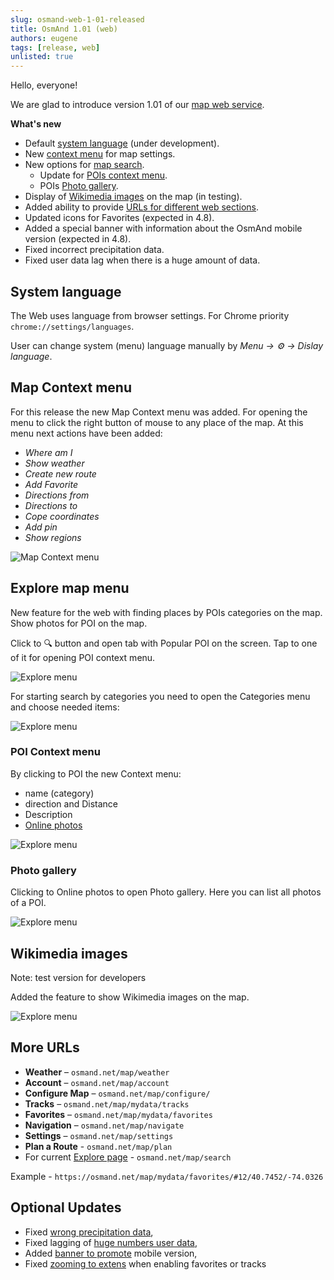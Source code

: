 ```yaml
---
slug: osmand-web-1-01-released
title: OsmAnd 1.01 (web)
authors: eugene
tags: [release, web]
unlisted: true
---
```


Hello, everyone!

We are glad to introduce version 1.01 of our [map web service](https://osmand.net/map). 


<!--truncate-->

**What's new**

- Default [system language](#system-language) (under development).
- New [context menu](map-context-menu) for map settings.
- New options for [map search](#explore-map-menu).
    - Update for [POIs context menu](#poi-context-menu).
    - POIs [Photo gallery](#photo-gallery).
- Display of [Wikimedia images](#wikimedia-images) on the map (in testing).
- Added ability to provide [URLs for different web sections](#more-urls).
- Updated icons for Favorites (expected in 4.8).
- Added a special banner with information about the OsmAnd mobile version (expected in 4.8).
- Fixed incorrect precipitation data.
- Fixed user data lag when there is a huge amount of data.

## System language

The Web uses language from browser settings. For Chrome priority `chrome://settings/languages`.

User can change system (menu) language manually by _Menu → ⚙ → Dislay language_.

## Map Context menu

For this release the new Map Context menu was added. For opening the menu to click the right button of mouse to any place of the map. At this menu next actions have been added:
 - _Where am I_
 - _Show weather_
 - _Create new route_
 - _Add Favorite_
 - _Directions from_
 - _Directions to_
 - _Cope coordinates_
 - _Add pin_
 - _Show regions_


![Map Context menu](./img/map_context_menu.png)


## Explore map menu

New feature for the web with finding places by POIs categories on the map. Show photos for POI on the map.

Click to 🔍 button and open tab with Popular POI on the screen. Tap to one of it for opening POI context menu.

![Explore menu](./img/explore.png)

For starting search by categories you need to open the Categories menu and choose needed items:

![Explore menu](./img/explore_cat.png)

### POI Context menu

By clicking to POI the new Context menu:
- name (category)
- direction and Distance
- Description
- [Online photos](#photo-gallery)


![Explore menu](./img/poi_context.png)


### Photo gallery

Clicking to Online photos to open Photo gallery. Here you can list all photos of a POI.

![Explore menu](./img/poi_photo.png)


## Wikimedia images

Note: test version for developers

Added the feature to show Wikimedia images on the map.

![Explore menu](./img/wiki_photos.png)

## More URLs

-  **Weather** – `osmand.net/map/weather`
-  **Account** – `osmand.net/map/account`
-  **Configure Map** – `osmand.net/map/configure/`
-  **Tracks** – `osmand.net/map/mydata/tracks`
-  **Favorites** – `osmand.net/map/mydata/favorites`
-  **Navigation** – `osmand.net/map/navigate`
-  **Settings** – `osmand.net/map/settings`
-  **Plan a Route** - `osmand.net/map/plan`
-  For current [Explore page](#explore-map-menu) - `osmand.net/map/search`


Example - `https://osmand.net/map/mydata/favorites/#12/40.7452/-74.0326`


## Optional Updates

- Fixed [wrong precipitation data](https://github.com/osmandapp/OsmAnd-Issues/issues/2578),
- Fixed lagging of [huge numbers user data](https://github.com/osmandapp/web/issues/384),
- Added [banner to promote](https://github.com/osmandapp/OsmAnd/issues/18825) mobile version,
- Fixed [zooming to extens](https://github.com/osmandapp/web/issues/246) when enabling favorites or tracks
